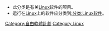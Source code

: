 * 此分类是有关[[Linux|Linux]]软件的项目。
* 运行在[[Linux|Linux]]上的软件应分类到[[:分类:Linux软件|:分类:Linux软件]]。

[[Category:自由軟體計劃|Category:自由軟體計劃]]
[[Category:Linux|Category:Linux]]
